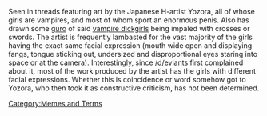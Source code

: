 Seen in threads featuring art by the Japanese H-artist Yozora, all of whose girls are vampires, and most of whom sport an enormous penis. Also has drawn some [[guro]] of said [[vampire dickgirls]] being impaled with crosses or swords. The artist is frequently lambasted for the vast majority of the girls having the exact same facial expression (mouth wide open and displaying fangs, tongue sticking out, undersized and disproportional eyes staring into space or at the camera). Interestingly, since [[/d/]]eviants first complained about it, most of the work produced by the artist has the girls with different facial expressions. Whether this is coincidence or word somehow got to Yozora, who then took it as constructive criticism, has not been determined.

[[Category:Memes and Terms]]
